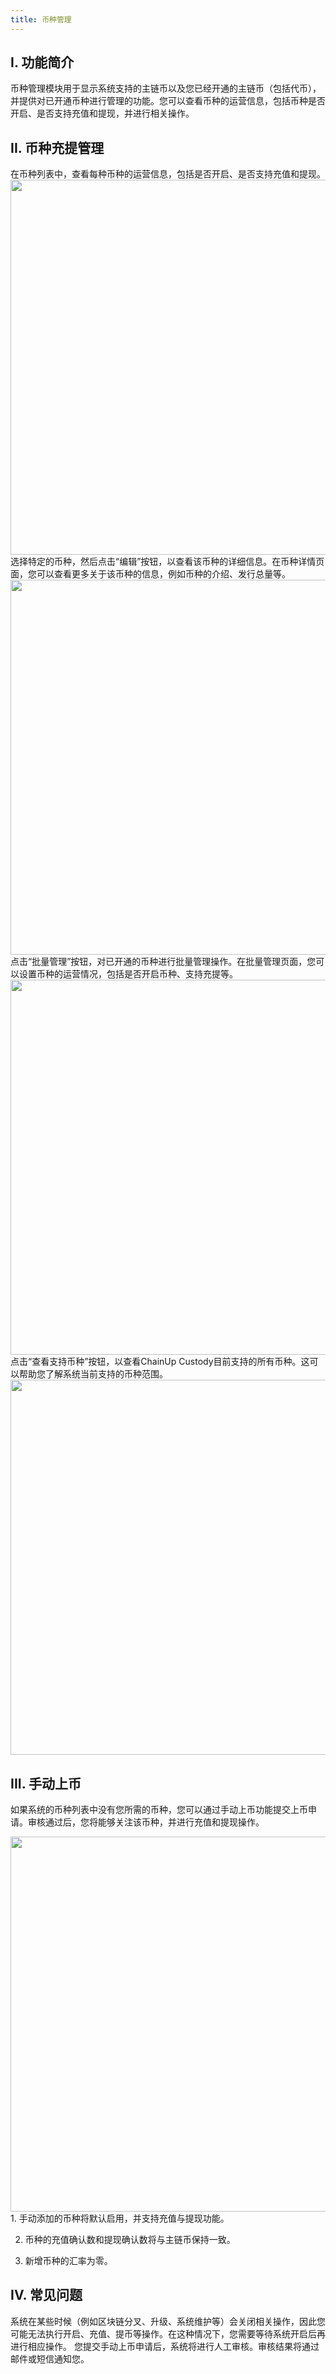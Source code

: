 ```yaml
---
title: 币种管理
---
```


## I. 功能简介

币种管理模块用于显示系统支持的主链币以及您已经开通的主链币（包括代币），并提供对已开通币种进行管理的功能。您可以查看币种的运营信息，包括币种是否开启、是否支持充值和提现，并进行相关操作。

## II. 币种充提管理

<Steps>

<Step title="查看币种运营信息">
    在币种列表中，查看每种币种的运营信息，包括是否开启、是否支持充值和提现。
<div className="w-full flex items-center justify-center"> 
<img src="/images/custody-guide/coin1cn.png" width="600"/>
</div>
</Step>

<Step title="编辑币种详情">
选择特定的币种，然后点击“编辑”按钮，以查看该币种的详细信息。在币种详情页面，您可以查看更多关于该币种的信息，例如币种的介绍、发行总量等。
<div className="w-full flex items-center justify-center"> 
<img src="/images/custody-guide/coin2cn.png" width="600"/>
</div>
</Step>

<Step title="批量管理币种">
点击“批量管理”按钮，对已开通的币种进行批量管理操作。在批量管理页面，您可以设置币种的运营情况，包括是否开启币种、支持充提等。
<div className="w-full flex items-center justify-center"> 
<img src="/images/custody-guide/coin3cn.png" width="600"/>
</div>
</Step>

<Step title="查看支持的币种">
点击“查看支持币种”按钮，以查看ChainUp Custody目前支持的所有币种。这可以帮助您了解系统当前支持的币种范围。
<div className="w-full flex items-center justify-center"> 
<img src="/images/custody-guide/coin4cn.png" width="600"/>
</div>
</Step>

</Steps>


## III. 手动上币

如果系统的币种列表中没有您所需的币种，您可以通过手动上币功能提交上币申请。审核通过后，您将能够关注该币种，并进行充值和提现操作。

<div className="w-full flex items-center justify-center">
    <img src="/images/user-guide/coin-listing-cn.png" width="600"/>
</div>

<Note>
1. 手动添加的币种将默认启用，并支持充值与提现功能。

2. 币种的充值确认数和提现确认数将与主链币保持一致。

3. 新增币种的汇率为零。
</Note>


## IV. 常见问题

<Accordion title="币种运营信息不能开启、充值、提币等操作？">
系统在某些时候（例如区块链分叉、升级、系统维护等）会关闭相关操作，因此您可能无法执行开启、充值、提币等操作。在这种情况下，您需要等待系统开启后再进行相应操作。
</Accordion>


<Accordion title="我该如何了解手动上币的审核结果？">
您提交手动上币申请后，系统将进行人工审核。审核结果将通过邮件或短信通知您。
</Accordion>